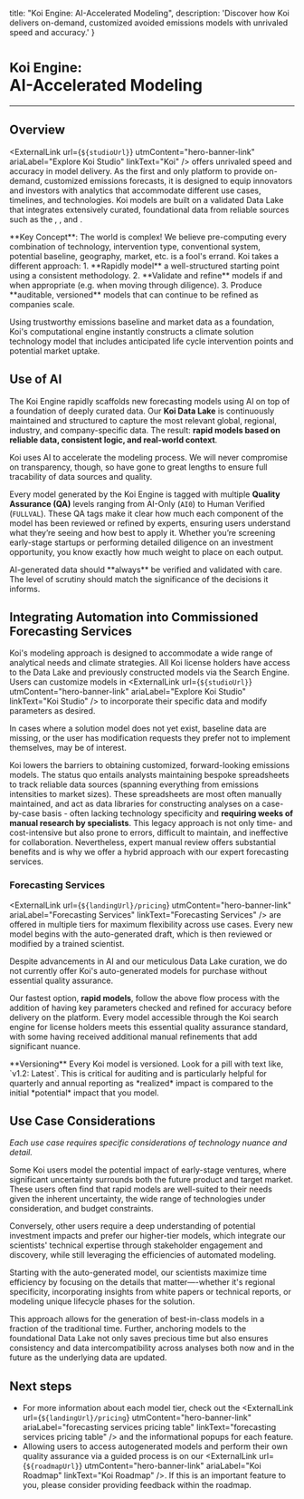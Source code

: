   title: "Koi Engine: AI-Accelerated Modeling",
  description: 'Discover how Koi delivers on-demand, customized avoided emissions models with unrivaled speed and accuracy.'
}

# <small>Koi Engine:</small><br />AI-Accelerated Modeling

<PageInformationalData lastModified={lastModified} />

---

## Overview

<ExternalLink
  url={`${studioUrl}`}
  utmContent="hero-banner-link"
  ariaLabel="Explore Koi Studio"
  linkText="Koi"
/> offers unrivaled speed and accuracy in model delivery. As the first and only platform to provide on-demand,
customized emissions forecasts, it is designed to equip innovators and investors with analytics that accommodate
different use cases, timelines, and technologies. Koi models are built on a validated Data Lake that integrates
extensively curated, foundational data from reliable sources such as the <ExternalLink
  url="https://www.iea.org/"
  utmContent="hero-banner-link"
  ariaLabel="International Energy Agency"
  linkText="IEA"
/>, <ExternalLink
  url="https://sciencebasedtargets.org/"
  utmContent="hero-banner-link"
  ariaLabel="Science Based Targets Initiative"
  linkText="SBTi"
/>, and <ExternalLink
  url="https://www.openlca.org/"
  utmContent="hero-banner-link"
  ariaLabel="openLCA Database"
  linkText="openLCA"
/>.

<Tip>
**Key Concept**: The world is complex! We believe pre-computing every combination of technology, intervention type,
conventional system, potential baseline, geography, market, etc. is a fool's errand. Koi takes a different
approach:
1. **Rapidly model** a well-structured starting point using a consistent methodology.
2. **Validate and refine** models if and when appropriate (e.g. when moving through diligence).
3. Produce **auditable, versioned** models that can continue to be refined as companies scale.
</Tip>

Using trustworthy emissions baseline and market data as a foundation, Koi's computational engine instantly
constructs a climate solution technology model that includes anticipated life cycle intervention points and
potential market uptake.

<ImageZoom
  src={KoiProcessFlow}
  alt="Schematic of the Koi Engine's approach to automated modeling"
  caption="Schematic of the Koi Engine's approach to automated modeling"
/>

## Use of AI

The Koi Engine rapidly scaffolds new forecasting models using AI on top of a foundation of deeply curated data.
Our **Koi Data Lake** is continuously maintained and structured to capture the most relevant
global, regional, industry, and company-specific data. The result: **rapid models based on reliable data,
consistent logic, and real-world context**.

Koi uses AI to accelerate the modeling process. We will never compromise on transparency, though, so have gone
to great lengths to ensure full tracability of data sources and quality.

Every model generated by the Koi Engine is tagged with multiple **Quality Assurance (QA)** levels ranging from
AI-Only (`AI0`) to Human Verified (`FULLVAL`). These QA tags make it clear how much each component of the model
has been reviewed or refined by experts, ensuring users understand what they’re seeing and how best to apply it.
Whether you’re screening early-stage startups or performing detailed diligence on an investment opportunity,
you know exactly how much weight to place on each output.

<Info>
AI-generated data should **always** be verified and validated with care.
The level of scrutiny should match the significance of the decisions it informs.
</Info>

## Integrating Automation into Commissioned Forecasting Services

Koi's modeling approach is designed to accommodate a wide range of analytical needs and climate strategies.
All Koi license holders have access to the Data Lake and previously constructed models via the Search Engine.
Users can customize models in <ExternalLink
  url={`${studioUrl}`}
  utmContent="hero-banner-link"
  ariaLabel="Explore Koi Studio"
  linkText="Koi Studio"
/> to incorporate their specific data and modify parameters as desired.

<Info>
In cases where a solution model does not yet exist, baseline data are missing, or the user has modification requests
they prefer not to implement themselves, <ExternalLink
  url="https://koi.eco/pricing"
  utmContent="hero-banner-link"
  ariaLabel="Koi model pricing page"
  linkText="commissioning a new model"
/> may be of interest.
</Info>

Koi lowers the barriers to obtaining customized, forward-looking emissions models. The status quo entails analysts maintaining
bespoke spreadsheets to track reliable data sources (spanning everything from emissions intensities to market sizes).
These spreadsheets are most often manually maintained, and act as data libraries for constructing analyses on a
case-by-case basis - often lacking technology specificity and **requiring weeks of manual research by specialists**.
This legacy approach is not only time- and cost-intensive but also prone to errors, difficult to maintain, and
ineffective for collaboration. Nevertheless, expert manual review offers substantial benefits and is why we offer a
hybrid approach with our expert forecasting services.

### Forecasting Services
<ExternalLink
  url={`${landingUrl}/pricing`}
  utmContent="hero-banner-link"
  ariaLabel="Forecasting Services"
  linkText="Forecasting Services"
/> are offered in multiple tiers for maximum flexibility across use cases. Every new model begins with the auto-generated
draft, which is then reviewed or modified by a trained scientist.

<Info>
Despite advancements in AI and our meticulous Data Lake curation, we do not currently offer Koi's
auto-generated models for purchase without essential quality assurance.
</Info>

Our fastest option, **rapid models**, follow the above flow process with the addition of having
key parameters checked and refined for accuracy before delivery on the platform. Every model accessible through
the Koi search engine for license holders meets this essential quality assurance standard, with some having
received additional manual refinements that add significant nuance.

<Tip>
**Versioning** Every Koi model is versioned. Look for a pill with text like, `v1.2: Latest`. This is critical for
auditing and is particularly helpful for quarterly and annual reporting as *realized* impact is compared to the
initial *potential* impact that you model.
</Tip>

## Use Case Considerations

*Each use case requires specific considerations of technology nuance and detail.*

Some Koi users model the potential impact of early-stage ventures, where significant uncertainty surrounds both the
future product and target market. These users often find that rapid models are well-suited to their needs given the
inherent uncertainty, the wide range of technologies under consideration, and budget constraints.

Conversely, other users require a deep understanding of potential investment impacts and prefer our higher-tier models,
which integrate our scientists' technical expertise through stakeholder engagement and discovery, while still leveraging
the efficiencies of automated modeling. 

Starting with the auto-generated model, our scientists maximize time efficiency by focusing on the details that
matter—-whether it's regional specificity, incorporating insights from white papers or technical reports, or modeling
unique lifecycle phases for the solution.

This approach allows for the generation of best-in-class models in a fraction of the traditional time.
Further, anchoring models to the foundational Data Lake not only saves precious time but also ensures consistency and
data intercompatibility across analyses both now and in the future as the underlying data are updated.

## Next steps

- For more information about each model tier, check out the <ExternalLink
  url={`${landingUrl}/pricing`}
  utmContent="hero-banner-link"
  ariaLabel="forecasting services pricing table"
  linkText="forecasting services pricing table"
/> and the informational popups for each feature. 
- Allowing users to access autogenerated models and perform their own quality assurance via a guided process is
on our <ExternalLink
  url={`${roadmapUrl}`}
  utmContent="hero-banner-link"
  ariaLabel="Koi Roadmap"
  linkText="Koi Roadmap"
/>. If this is an important feature to you, please consider providing
feedback within the roadmap.
